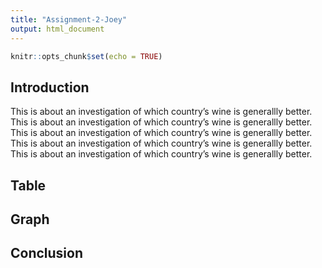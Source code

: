 ```yaml
---
title: "Assignment-2-Joey"
output: html_document
---
```


```r
knitr::opts_chunk$set(echo = TRUE)
```

## Introduction
This is about an investigation of which country's wine is generallly better. This is about an investigation of which country's wine is generallly better. This is about an investigation of which country's wine is generallly better. This is about an investigation of which country's wine is generallly better. This is about an investigation of which country's wine is generallly better. 

## Table

## Graph

## Conclusion